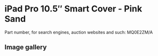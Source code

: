 # iPad Pro 10.5″ Smart Cover - Pink Sand

Part number, for search engines, auction websites and such: MQ0E2ZM/A

## Image gallery

<div style={{ width: "768px" }}>
  <GalleryComponent
    images={[
      {
        original: "/everysource/MQ0E2",
        thumbnail: "/everypreview/MQ0E2",
      },
      {
        original: "/everysource/MQ0E2_AV1_GOLD",
        thumbnail: "/everypreview/MQ0E2_AV1_GOLD",
      },
      {
        original: "/everysource/MQ0E2_AV1_ROSEGOLD",
        thumbnail: "/everypreview/MQ0E2_AV1_ROSEGOLD",
      },
      {
        original: "/everysource/MQ0E2_AV1_SILVER",
        thumbnail: "/everypreview/MQ0E2_AV1_SILVER",
      },
      {
        original: "/everysource/MQ0E2_AV1_SPACE_GRAY",
        thumbnail: "/everypreview/MQ0E2_AV1_SPACE_GRAY",
      },
      {
        original: "/everysource/MQ0E2_AV2",
        thumbnail: "/everypreview/MQ0E2_AV2",
      },
      {
        original: "/everysource/MQ0E2_AV3",
        thumbnail: "/everypreview/MQ0E2_AV3",
      }
    ]}
  />
</div>